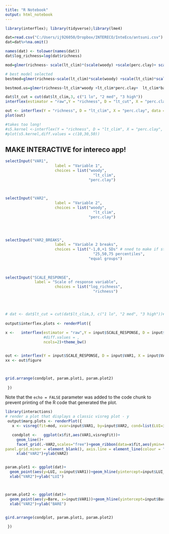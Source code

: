 ```yaml
---
title: "R Notebook"
output: html_notebook
---
```




```r
library(interflex); library(tidyverse);library(lme4)

dat=read.csv("C:/Users/ij926050/Dropbox/INTERECO/InteEco/antsuni.csv")
dat=dat%>%na.omit()

names(dat) <- tolower(names(dat)) 
dat$log_richness=log(dat$richness)

mod=glmer(richness~ scale(lt_clim)*(scale(woody) +scale(perc.clay)+ scale(lui) + scale(bare)+scale(exotic_grnd))  + (1|farm_id), family="poisson", data=dat)

# best model selected
bestmod=glmer(richness~scale(lt_clim)*scale(woody) +scale(lt_clim)*scale(perc.clay)+  scale(lt_clim)*scale(bare)+ scale(lui) +scale(exotic_grnd)  + (1|farm_id), family="poisson", data=dat)

bestmod.us=glmer(richness~lt_clim*woody +lt_clim*perc.clay+  lt_clim*bare+ lui +exotic_grnd  + (1|farm_id), family="poisson", data=dat)

```

```r
dat$lt_cut = cut(dat$lt_clim,3, c("1 lo", "2 med", "3 high"))
interflex(estimator = "raw",Y = "richness", D = "lt_cut", X = "perc.clay", data = dat, weights = NULL, Ylabel = "Richness", Dlabel = "lt_clim", Xlabel="woody", main = "Raw Plot", cex.main = 1.2, ncols=3)+theme_bw()

```

```r
out <- interflex(Y = "richness", D = "lt_clim", X = "perc.clay", data = dat, estimator = "binning", vcov.type = "robust", main = "Marginal Effects")
plot(out)


```

```r
#takes too long!
#s5.kernel <-interflex(Y = "richness", D = "lt_clim", X = "perc.clay", data = dat, estimator = "kernel",diff.values= c(10,30,50))
#plot(s5.kernel,diff.values = c(10,30,50))
```

## MAKE INTERACTIVE for intereco app!

```r
selectInput("VAR1", 
                      label = "Variable 1",
                      choices = list("woody", 
                                       "lt_clim",
                                     "perc.clay")
            

             
selectInput("VAR2", 
                      label = "Variable 2",
                      choices = list("woody", 
                                       "lt_clim",
                                     "perc.clay")

                      

             
selectInput("VAR2_BREAKS", 
                      label = "Variable 2 breaks",
                      choices = list("-1,0,+1 SDs" # nned to make if statement - if they select this ooption, it will compute SDs? and then these will go into diff.values arguement in interflex(), 
                                       "25,50,75 percentiles",
                                     "equal groups")                      
                      
                                            
                      
selectInput("SCALE_RESPONSE",
             label = "Scale of response variable",
                      choices = list("log_richness", 
                                       "richness")



 
# dat <- dat$lt_cut = cut(dat$lt_clim,3, c("1 lo", "2 med", "3 high"))# need to cut according to VAR2 breaks?
 
output$interflex.plots <- renderPlot({
   
x <-   interflex(estimator = "raw",Y = input$SCALE_RESPONSE, D = input$VAR1, X = dat$lt_cut, data = dat, weights = NULL, Ylabel = input$SCALE_RESPONSE, Dlabel = input$VAR1, Xlabel=input$VAR2, main = "Raw Plot", cex.main = 1.2, 
                 #diff.values = ,
                 ncols=2)+theme_bw()


out <- interflex(Y = input$SCALE_RESPONSE, D = input$VAR1, X = input$VAR2, data = dat, estimator = "binning", vcov.type = "robust", main = "Marginal Effects")
xx <- out$figure



grid.arrange(condplot, param.plot1, param.plot2)
   
 })


```

Note that the `echo = FALSE` parameter was added to the code chunk to prevent printing of the R code that generated the plot.
```r
library(interactions)
# render a plot that displays a classic visreg plot - y
 output$marg.plots <- renderPlot({
   x <- visreg(fit=mod, xvar=input$VAR1, by=input$VAR2, cond=list(LUI=input$LUI_sel, Exotic_grnd=input$Exotic_grnd_sel, Bare=input$Bare_sel),partial=F, print.cond=TRUE,nn=500, scale="response")# scale = response only if input$scale is richness??

   condplot <-   ggplot(x$fit,aes(VAR1,visregFit))+
     geom_line()+
     facet_grid(.~VAR2,scales="free")+geom_ribbon(data=x$fit,aes(ymin=visregLwr,ymax=visregUpr),alpha=0.2)+ theme_bw() + theme(panel.grid.major = element_blank(),
panel.grid.minor = element_blank(), axis.line = element_line(colour = "black"))+
     xlab("VAR2")+ylab(VAR2)


param.plot1 <- ggplot(dat)+
  geom_point(aes(y=LUI, x=input$VAR1))+geom_hline(yintercept=input$LUI_sel, linetype="dashed", col="red")+
  xlab("VAR2")+ylab("LUI")



param.plot2 <- ggplot(dat)+
  geom_point(aes(y=Bare, x=input$VAR1))+geom_hline(yintercept=input$Bare_sel, linetype="dashed", col="red")+
  xlab("VAR2")+ylab("BARE")


gird.arrange(condplot, param.plot1, param.plot2)
   
 })
```

